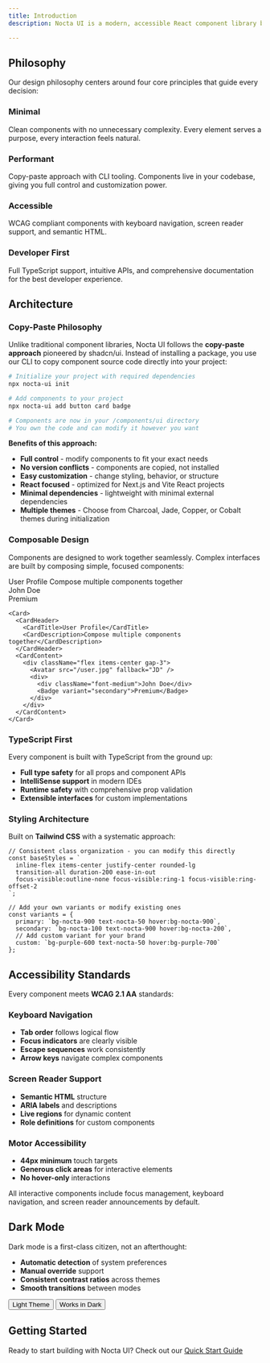 ```yaml
---
title: Introduction
description: Nocta UI is a modern, accessible React component library built with simplicity, performance, and developer experience at its core. Every component is crafted to be beautiful, functional, and accessible by default.

---
```




## Philosophy

Our design philosophy centers around four core principles that guide every decision:

<div className="grid grid-cols-1 md:grid-cols-2 gap-6 my-8 not-prose">
  <Card className="p-6">
    <div className="flex items-center gap-3 mb-4">
      <div className="w-3 h-3 rounded-full bg-linear-to-b from-nocta-900 to-nocta-700 dark:from-white dark:to-nocta-300" />
      <h3 className="font-semibold text-lg">Minimal</h3>
    </div>
    <p className="text-sm text-nocta-600 dark:text-nocta-400 leading-relaxed">
      Clean components with no unnecessary complexity. Every element serves a purpose, 
      every interaction feels natural.
    </p>
  </Card>
  
  <Card className="p-6">
    <div className="flex items-center gap-3 mb-4">
      <div className="w-3 h-3 rounded-full bg-linear-to-b from-nocta-900 to-nocta-700 dark:from-white dark:to-nocta-300" />
      <h3 className="font-semibold text-lg">Performant</h3>
    </div>
    <p className="text-sm text-nocta-600 dark:text-nocta-400 leading-relaxed">
      Copy-paste approach with CLI tooling. Components live in your codebase, 
      giving you full control and customization power.
    </p>
  </Card>
  
  <Card className="p-6 h-full">
    <div className="flex items-center gap-3 mb-4">
      <div className="w-3 h-3 rounded-full bg-linear-to-b from-nocta-900 to-nocta-700 dark:from-white dark:to-nocta-300" />
      <h3 className="font-semibold text-lg">Accessible</h3>
    </div>
    <p className="text-sm text-nocta-600 dark:text-nocta-400 leading-relaxed">
      WCAG compliant components with keyboard navigation, 
      screen reader support, and semantic HTML.
    </p>
  </Card>
  
  <Card className="p-6">
    <div className="flex items-center gap-3 mb-4">
      <div className="w-3 h-3 rounded-full bg-linear-to-b from-nocta-900 to-nocta-700 dark:from-white dark:to-nocta-300" />
      <h3 className="font-semibold text-lg">Developer First</h3>
    </div>
    <p className="text-sm text-nocta-600 dark:text-nocta-400 leading-relaxed">
      Full TypeScript support, intuitive APIs, and comprehensive documentation 
      for the best developer experience.
    </p>
  </Card>
</div>

## Architecture

### Copy-Paste Philosophy

Unlike traditional component libraries, Nocta UI follows the **copy-paste approach** pioneered by shadcn/ui. Instead of installing a package, you use our CLI to copy component source code directly into your project:

```bash lineNumbers title="Terminal"
# Initialize your project with required dependencies
npx nocta-ui init

# Add components to your project
npx nocta-ui add button card badge

# Components are now in your /components/ui directory
# You own the code and can modify it however you want
```

**Benefits of this approach:**
- **Full control** - modify components to fit your exact needs
- **No version conflicts** - components are copied, not installed
- **Easy customization** - change styling, behavior, or structure
- **React focused** - optimized for Next.js and Vite React projects
- **Minimal dependencies** - lightweight with minimal external dependencies
- **Multiple themes** - Choose from Charcoal, Jade, Copper, or Cobalt themes during initialization

### Composable Design

Components are designed to work together seamlessly. Complex interfaces are built by composing simple, focused components:

<div className="my-6">
  <Card className="md:w-md">
    <CardHeader>
      <CardTitle>User Profile</CardTitle>
      <CardDescription>Compose multiple components together</CardDescription>
    </CardHeader>
    <CardContent>
      <div className="flex items-center gap-3">
        <div className="w-10 h-10 bg-nocta-200 dark:bg-nocta-800 rounded-full"></div>
        <div className="space-y-1">
          <div className="font-medium text-sm">John Doe</div>
          <Badge variant="secondary" size="sm">Premium</Badge>
        </div>
      </div>
    </CardContent>
  </Card>
</div>

```tsx lineNumbers title="User Profile Component"
<Card>
  <CardHeader>
    <CardTitle>User Profile</CardTitle>
    <CardDescription>Compose multiple components together</CardDescription>
  </CardHeader>
  <CardContent>
    <div className="flex items-center gap-3">
      <Avatar src="/user.jpg" fallback="JD" />
      <div>
        <div className="font-medium">John Doe</div>
        <Badge variant="secondary">Premium</Badge>
      </div>
    </div>
  </CardContent>
</Card>
```

### TypeScript First

Every component is built with TypeScript from the ground up:

- **Full type safety** for all props and component APIs
- **IntelliSense support** in modern IDEs
- **Runtime safety** with comprehensive prop validation
- **Extensible interfaces** for custom implementations

### Styling Architecture

Built on **Tailwind CSS** with a systematic approach:

```tsx lineNumbers title="Button Component Structure"
// Consistent class organization - you can modify this directly
const baseStyles = `
  inline-flex items-center justify-center rounded-lg
  transition-all duration-200 ease-in-out
  focus-visible:outline-none focus-visible:ring-1 focus-visible:ring-offset-2
`;

// Add your own variants or modify existing ones
const variants = {
  primary: `bg-nocta-900 text-nocta-50 hover:bg-nocta-900`,
  secondary: `bg-nocta-100 text-nocta-900 hover:bg-nocta-200`,
  // Add custom variant for your brand
  custom: `bg-purple-600 text-nocta-50 hover:bg-purple-700`
};
```

## Accessibility Standards

Every component meets **WCAG 2.1 AA** standards:

### Keyboard Navigation
- **Tab order** follows logical flow
- **Focus indicators** are clearly visible
- **Escape sequences** work consistently
- **Arrow keys** navigate complex components

### Screen Reader Support
- **Semantic HTML** structure
- **ARIA labels** and descriptions
- **Live regions** for dynamic content
- **Role definitions** for custom components

### Motor Accessibility
- **44px minimum** touch targets
- **Generous click areas** for interactive elements
- **No hover-only** interactions

<Alert>
  <AlertDescription>
    All interactive components include focus management, keyboard navigation, 
    and screen reader announcements by default.
  </AlertDescription>
</Alert>

## Dark Mode

Dark mode is a first-class citizen, not an afterthought:

- **Automatic detection** of system preferences
- **Manual override** support
- **Consistent contrast ratios** across themes
- **Smooth transitions** between modes

<div className="flex gap-4 my-6">
  <Button variant="primary">Light Theme</Button>
  <Button variant="secondary">Works in Dark</Button>
</div>

## Getting Started

Ready to start building with Nocta UI? Check out our [Quick Start Guide](/docs/quick-start)